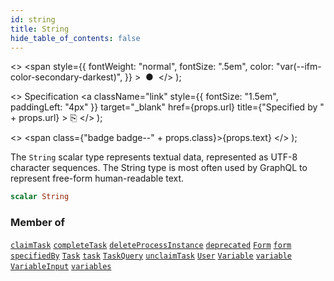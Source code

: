 ```yaml
---
id: string
title: String
hide_table_of_contents: false
---
```


  <>
    <span
      style={{
        fontWeight: "normal",
        fontSize: ".5em",
        color: "var(--ifm-color-secondary-darkest)",
      }}
    >
      &nbsp;●&nbsp;
    </span>
  </>
);

  <>
    Specification
    <a
      className="link"
      style={{ fontSize: "1.5em", paddingLeft: "4px" }}
      target="_blank"
      href={props.url}
      title={"Specified by " + props.url}
    >
      ⎘
    </a>
  </>
);

  <>
    <span class={"badge badge--" + props.class}>{props.text}</span>
  </>
);

The `String` scalar type represents textual data, represented as UTF-8 character sequences. The String type is most often used by GraphQL to represent free-form human-readable text.

```graphql
scalar String
```

### Member of

[`claimTask`](/docs/apis-tools/tasklist-api/mutations/claim-task) <Badge class="secondary" text="mutation"/><Bullet />[`completeTask`](/docs/apis-tools/tasklist-api/mutations/complete-task) <Badge class="secondary" text="mutation"/><Bullet />[`deleteProcessInstance`](/docs/apis-tools/tasklist-api/mutations/delete-process-instance) <Badge class="secondary" text="mutation"/><Bullet />[`deprecated`](/docs/apis-tools/tasklist-api/directives/deprecated) <Badge class="secondary" text="directive"/><Bullet />[`Form`](/docs/apis-tools/tasklist-api/objects/form) <Badge class="secondary" text="object"/><Bullet />[`form`](/docs/apis-tools/tasklist-api/queries/form) <Badge class="secondary" text="query"/><Bullet />[`specifiedBy`](/docs/apis-tools/tasklist-api/directives/specified-by) <Badge class="secondary" text="directive"/><Bullet />[`Task`](/docs/apis-tools/tasklist-api/objects/task) <Badge class="secondary" text="object"/><Bullet />[`task`](/docs/apis-tools/tasklist-api/queries/task) <Badge class="secondary" text="query"/><Bullet />[`TaskQuery`](/docs/apis-tools/tasklist-api/inputs/task-query) <Badge class="secondary" text="input"/><Bullet />[`unclaimTask`](/docs/apis-tools/tasklist-api/mutations/unclaim-task) <Badge class="secondary" text="mutation"/><Bullet />[`User`](/docs/apis-tools/tasklist-api/objects/user) <Badge class="secondary" text="object"/><Bullet />[`Variable`](/docs/apis-tools/tasklist-api/objects/variable) <Badge class="secondary" text="object"/><Bullet />[`variable`](/docs/apis-tools/tasklist-api/queries/variable) <Badge class="secondary" text="query"/><Bullet />[`VariableInput`](/docs/apis-tools/tasklist-api/inputs/variable-input) <Badge class="secondary" text="input"/><Bullet />[`variables`](/docs/apis-tools/tasklist-api/queries/variables) <Badge class="secondary" text="query"/>
